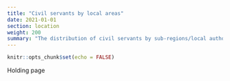 ```yaml
---
title: "Civil servants by local areas"
date: 2021-01-01
section: location
weight: 200
summary: "The distribution of civil servants by sub-regions/local authorities"
---
```


```r
knitr::opts_chunk$set(echo = FALSE)
```

Holding page
